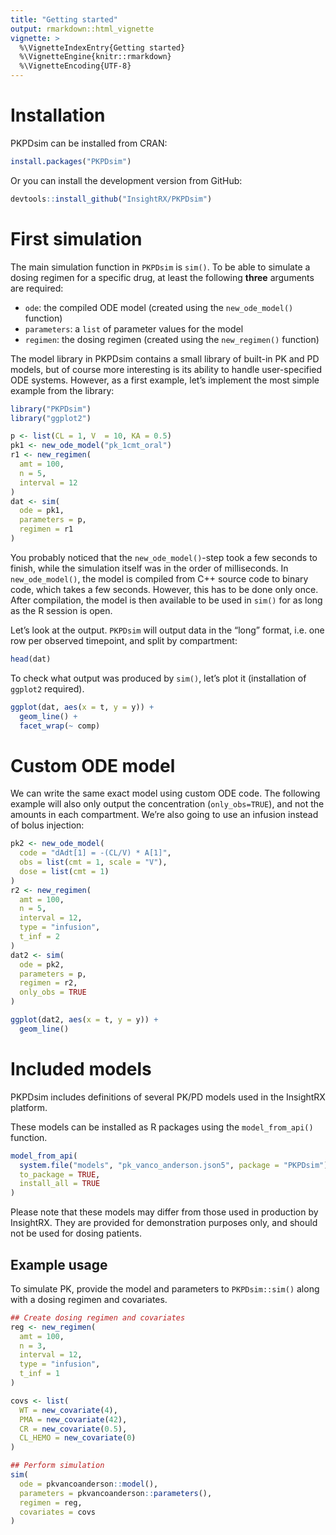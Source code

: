```yaml
---
title: "Getting started"
output: rmarkdown::html_vignette
vignette: >
  %\VignetteIndexEntry{Getting started}
  %\VignetteEngine{knitr::rmarkdown}
  %\VignetteEncoding{UTF-8}
---
```


# Installation

PKPDsim can be installed from CRAN:

```r
install.packages("PKPDsim")
```

Or you can install the development version from GitHub:

```r
devtools::install_github("InsightRX/PKPDsim")
```

# First simulation

The main simulation function in `PKPDsim` is `sim()`. To be able to simulate a dosing regimen for a specific drug, at least the following **three** arguments are required:

- `ode`: the compiled ODE model (created using the `new_ode_model()` function)
- `parameters`: a `list` of parameter values for the model
- `regimen`: the dosing regimen (created using the `new_regimen()` function)

The model library in PKPDsim contains a small library of built-in PK and PD models, but of course more interesting is its ability to handle user-specified ODE systems. However, as a first example, let's implement the most simple example from the library:

```r
library("PKPDsim")
library("ggplot2")
```

```r
p <- list(CL = 1, V  = 10, KA = 0.5)
pk1 <- new_ode_model("pk_1cmt_oral")
r1 <- new_regimen(
  amt = 100,
  n = 5,
  interval = 12
)
dat <- sim(
  ode = pk1,
  parameters = p,
  regimen = r1
)
```

You probably noticed that the `new_ode_model()`-step took a few seconds to finish, while the simulation itself was in the order of milliseconds. In `new_ode_model()`, the model is compiled from C++ source code to binary code, which takes a few seconds. However, this has to be done only once. After compilation, the model is then available to be used in `sim()` for as long as the R session is open.

Let's look at the output. `PKPDsim` will output data in the "long" format, i.e. one row per observed timepoint, and split by compartment:

```r
head(dat)
```

To check what output was produced by `sim()`, let's plot it (installation of `ggplot2` required).

```r
ggplot(dat, aes(x = t, y = y)) +
  geom_line() +
  facet_wrap(~ comp)
```

# Custom ODE model

We can write the same exact model using custom ODE code. The following example will also only output the concentration (`only_obs=TRUE`), and not the amounts in each compartment. We're also going to use an infusion instead of bolus injection:

```r
pk2 <- new_ode_model(
  code = "dAdt[1] = -(CL/V) * A[1]",
  obs = list(cmt = 1, scale = "V"),
  dose = list(cmt = 1)
)
r2 <- new_regimen(
  amt = 100,
  n = 5,
  interval = 12,
  type = "infusion",
  t_inf = 2
)
dat2 <- sim(
  ode = pk2,
  parameters = p,
  regimen = r2,
  only_obs = TRUE
)
```

```r
ggplot(dat2, aes(x = t, y = y)) +
  geom_line()
```

# Included models

PKPDsim includes definitions of several PK/PD models used in the InsightRX platform.

These models can be installed as R packages using the `model_from_api()` function.

```r
model_from_api(
  system.file("models", "pk_vanco_anderson.json5", package = "PKPDsim"),
  to_package = TRUE,
  install_all = TRUE
)
```

Please note that these models may differ from those used in production by
InsightRX. They are provided for demonstration purposes only, and should not be
used for dosing patients.

## Example usage

To simulate PK, provide the model and parameters to `PKPDsim::sim()` along with
a dosing regimen and covariates.

```r
## Create dosing regimen and covariates
reg <- new_regimen(
  amt = 100,
  n = 3,
  interval = 12,
  type = "infusion",
  t_inf = 1
)

covs <- list(
  WT = new_covariate(4),
  PMA = new_covariate(42),
  CR = new_covariate(0.5),
  CL_HEMO = new_covariate(0)
)

## Perform simulation
sim(
  ode = pkvancoanderson::model(),
  parameters = pkvancoanderson::parameters(),
  regimen = reg,
  covariates = covs
)
```

